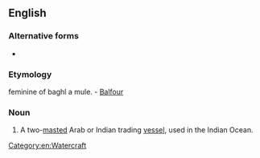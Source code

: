 ==English==

===Alternative forms===
* {{l|en|baglo}}

===Etymology===
{{etyl|ar|en}} feminine of baghl a mule. - [[Balfour]]

===Noun===
{{en-noun}}

# A two-[[mast]]ed Arab or Indian trading [[vessel]], used in the Indian Ocean.

[[Category:en:Watercraft]]